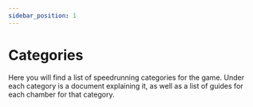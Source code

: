 ```yaml
---
sidebar_position: 1
---
```


# Categories

Here you will find a list of speedrunning categories for the game. Under each category is a document explaining it,
as well as a list of guides for each chamber for that category.
